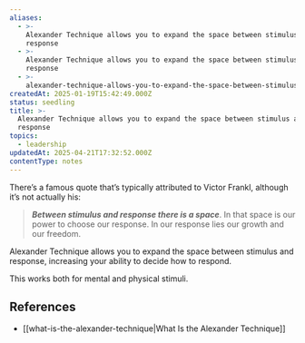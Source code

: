 ```yaml
---
aliases:
  - >-
    Alexander Technique allows you to expand the space between stimulus and
    response
  - >-
    Alexander Technique allows you to expand the space between stimulus and
    response
  - >-
    alexander-technique-allows-you-to-expand-the-space-between-stimulus-and-response
createdAt: 2025-01-19T15:42:49.000Z
status: seedling
title: >-
  Alexander Technique allows you to expand the space between stimulus and
  response
topics:
  - leadership
updatedAt: 2025-04-21T17:32:52.000Z
contentType: notes
---
```

There’s a famous quote that’s typically attributed to Victor Frankl, although it’s not actually his:

> **_Between stimulus and response there is a space_**. In that space is our power to choose our response. In our response lies our growth and our freedom.

Alexander Technique allows you to expand the space between stimulus and response, increasing your ability to decide how to respond.

This works both for mental and physical stimuli.

## References

- [[what-is-the-alexander-technique|What Is the Alexander Technique]]
